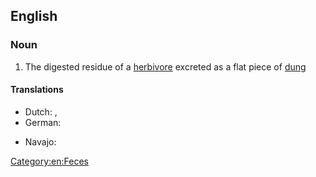 ==English==

===Noun===
{{en-noun|head=[[cow]] [[pat]]}}

# The digested residue of a [[herbivore]] excreted as a flat piece of [[dung]]

====Translations====
{{trans-top|digested residue of a herbivore excreted as a flat piece of dung}}
* Dutch: {{t+|nl|koeienvlaai|m}}, {{t+|nl|flats|m}}
* German: {{t+|de|Kuhfladen|m}}
{{trans-mid}}
* Navajo: {{tø|nv|béégashii bichaan}}
{{trans-bottom}}

[[Category:en:Feces]]